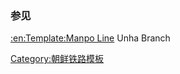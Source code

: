 {{鐵道路線
| 模板名稱 = 运河线
| 名稱 = [[运河线]]
| 代表色 = blue
| 背景顏色 = #FFE8EA
| 車站列表 = [[满浦青年站|满浦青年]] - [[九五站|九五]] - [[运河站 (慈江道)|运河]]
}}<noinclude>
===参见===
[[:en:Template:Manpo Line]] Unha Branch
[[Category:朝鲜铁路模板]]
</noinclude>